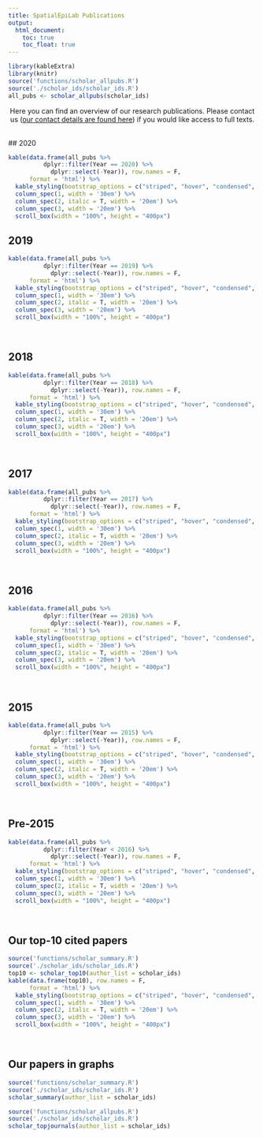 ```yaml
---
title: SpatialEpiLab Publications
output:
  html_document: 
    toc: true
    toc_float: true
---
```


<link rel="stylesheet" href="styles.css" type="text/css">

```r
library(kableExtra)
library(knitr)
source('functions/scholar_allpubs.R')
source('./scholar_ids/scholar_ids.R')
all_pubs <- scholar_allpubs(scholar_ids)
```

<center>Here you can find an overview of our research publications. Please contact us ([our contact details are found here](contact.html){target="_blank"}) if you would like access to full texts.</center>

<br>
## 2020
```r
kable(data.frame(all_pubs %>%
          dplyr::filter(Year == 2020) %>%
            dplyr::select(-Year)), row.names = F,
      format = 'html') %>%
  kable_styling(bootstrap_options = c("striped", "hover", "condensed", "responsive")) %>%
  column_spec(1, width = '30em') %>%
  column_spec(2, italic = T, width = '20em') %>%
  column_spec(3, width = '20em') %>%
  scroll_box(width = "100%", height = "400px")
```

## 2019
```r
kable(data.frame(all_pubs %>%
          dplyr::filter(Year == 2019) %>%
            dplyr::select(-Year)), row.names = F,
      format = 'html') %>%
  kable_styling(bootstrap_options = c("striped", "hover", "condensed", "responsive")) %>%
  column_spec(1, width = '30em') %>%
  column_spec(2, italic = T, width = '20em') %>%
  column_spec(3, width = '20em') %>%
  scroll_box(width = "100%", height = "400px")
```
<br>
  
## 2018
```r
kable(data.frame(all_pubs %>%
          dplyr::filter(Year == 2018) %>%
            dplyr::select(-Year)), row.names = F,
      format = 'html') %>%
  kable_styling(bootstrap_options = c("striped", "hover", "condensed", "responsive")) %>%
  column_spec(1, width = '30em') %>%
  column_spec(2, italic = T, width = '20em') %>%
  column_spec(3, width = '20em') %>%
  scroll_box(width = "100%", height = "400px")
```
<br>
  
## 2017
```r
kable(data.frame(all_pubs %>%
          dplyr::filter(Year == 2017) %>%
            dplyr::select(-Year)), row.names = F,
      format = 'html') %>%
  kable_styling(bootstrap_options = c("striped", "hover", "condensed", "responsive")) %>%
  column_spec(1, width = '30em') %>%
  column_spec(2, italic = T, width = '20em') %>%
  column_spec(3, width = '20em') %>%
  scroll_box(width = "100%", height = "400px")
```
<br>
  
## 2016
```r
kable(data.frame(all_pubs %>%
          dplyr::filter(Year == 2016) %>%
            dplyr::select(-Year)), row.names = F,
      format = 'html') %>%
  kable_styling(bootstrap_options = c("striped", "hover", "condensed", "responsive")) %>%
  column_spec(1, width = '30em') %>%
  column_spec(2, italic = T, width = '20em') %>%
  column_spec(3, width = '20em') %>%
  scroll_box(width = "100%", height = "400px")
```
<br>
  
## 2015
```r
kable(data.frame(all_pubs %>%
          dplyr::filter(Year == 2015) %>%
            dplyr::select(-Year)), row.names = F,
      format = 'html') %>%
  kable_styling(bootstrap_options = c("striped", "hover", "condensed", "responsive")) %>%
  column_spec(1, width = '30em') %>%
  column_spec(2, italic = T, width = '20em') %>%
  column_spec(3, width = '20em') %>%
  scroll_box(width = "100%", height = "400px")
```
<br>
  
## Pre-2015
```r
kable(data.frame(all_pubs %>%
          dplyr::filter(Year < 2016) %>%
            dplyr::select(-Year)), row.names = F,
      format = 'html') %>%
  kable_styling(bootstrap_options = c("striped", "hover", "condensed", "responsive")) %>%
  column_spec(1, width = '30em') %>%
  column_spec(2, italic = T, width = '20em') %>%
  column_spec(3, width = '20em') %>%
  scroll_box(width = "100%", height = "400px")
```
<br>

## Our top-10 cited papers
```r
source('functions/scholar_summary.R')
source('./scholar_ids/scholar_ids.R')
top10 <- scholar_top10(author_list = scholar_ids)
kable(data.frame(top10), row.names = F,
      format = 'html') %>%
  kable_styling(bootstrap_options = c("striped", "hover", "condensed", "responsive")) %>%
  column_spec(1, width = '30em') %>%
  column_spec(2, italic = T, width = '20em') %>%
  column_spec(3, width = '20em') %>%
  scroll_box(width = "100%", height = "400px")
```

<br>

## Our papers in graphs
```r
source('functions/scholar_summary.R')
source('./scholar_ids/scholar_ids.R')
scholar_summary(author_list = scholar_ids)
```

```r
source('functions/scholar_allpubs.R')
source('./scholar_ids/scholar_ids.R')
scholar_topjournals(author_list = scholar_ids)
```


